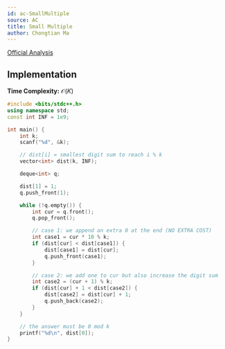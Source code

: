 ```yaml
---
id: ac-SmallMultiple
source: AC
title: Small Multiple
author: Chongtian Ma
---
```


[Official Analysis](https://img.atcoder.jp/arc084/editorial.pdf)

## Implementation

<LanguageSection>

<CPPSection>

**Time Complexity:** $\mathcal{O}(K)$

```cpp
#include <bits/stdc++.h>
using namespace std;
const int INF = 1e9;

int main() {
	int k;
	scanf("%d", &k);

	// dist[i] = smallest digit sum to reach i % k
	vector<int> dist(k, INF);

	deque<int> q;

	dist[1] = 1;
	q.push_front(1);

	while (!q.empty()) {
		int cur = q.front();
		q.pop_front();

		// case 1: we append an extra 0 at the end (NO EXTRA COST)
		int case1 = cur * 10 % k;
		if (dist[cur] < dist[case1]) {
			dist[case1] = dist[cur];
			q.push_front(case1);
		}

		// case 2: we add one to cur but also increase the digit sum
		int case2 = (cur + 1) % k;
		if (dist[cur] + 1 < dist[case2]) {
			dist[case2] = dist[cur] + 1;
			q.push_back(case2);
		}
	}

	// the answer must be 0 mod k
	printf("%d\n", dist[0]);
}
```

</CPPSection>

</LanguageSection>
